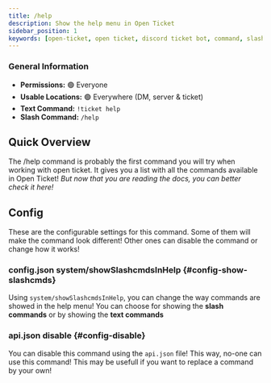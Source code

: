 ```yaml
---
title: /help
description: Show the help menu in Open Ticket
sidebar_position: 1
keywords: [open-ticket, open ticket, discord ticket bot, command, slash command, help]
---
```

<head>
    <link rel="apple-touch-icon" href="/img/logo_vertical.png"/>
</head>

### General Information
- **Permissions:** 🟢 Everyone
- **Usable Locations:** 🟢 Everywhere (DM, server & ticket)
- **Text Command:** `!ticket help`
- **Slash Command:** `/help`

## Quick Overview
The /help command is probably the first command you will try when working with open ticket.
It gives you a list with all the commands available in Open Ticket!
*But now that you are reading the docs, you can better check it here!*

<GoodImage src="/img/docs-v3/commands/help_slash.png" alt="Image of /help command" size="50%"></GoodImage>

## Config
These are the <InlineLink url="docs/config/general" isdoc="true">configurable settings</InlineLink> for this command.
Some of them will make the command look different!
Other ones can disable the command or change how it works!

### <InlineLink url="docs/config/general" isdoc="true"><LabelText color="blue">config.json</LabelText></InlineLink> system/showSlashcmdsInHelp \{#config-show-slashcmds}
Using `system/showSlashcmdsInHelp`, you can change the way commands are showed in the help menu!
You can choose for showing the **slash commands** or by showing the **text commands**

<FlexHorizontal mode="left">
    <GoodImage src="/img/docs-v3/commands/help_slash.png" alt="Image of /help command with slash commands" size="40%"></GoodImage>
    <GoodImage src="/img/docs-v3/commands/help_text.png" alt="Image of /help command with text commands" size="40%"></GoodImage>
</FlexHorizontal>

### <InlineLink url="docs/config/api" isdoc="true"><LabelText color="red">api.json</LabelText></InlineLink> disable \{#config-disable}
You can disable this command using the `api.json` file! This way, no-one can use this command!
This may be usefull if you want to replace a command by your own!